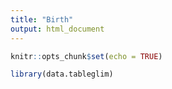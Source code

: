 ```yaml
---
title: "Birth"
output: html_document
---
```


```r
knitr::opts_chunk$set(echo = TRUE)
```


```r
library(data.tableglim)
```

